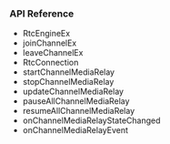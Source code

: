 <PlatformWrapper platform="android">


### API Reference
* <Link to= "{{global.API_REF_ANDROID_ROOT}}/class_irtcengineex.html">RtcEngineEx</Link>
* <Link to= "{{global.API_REF_ANDROID_ROOT}}/class_irtcengineex.html#api_irtcengineex_joinchannelex">joinChannelEx</Link>
* <Link to= "{{global.API_REF_ANDROID_ROOT}}/class_irtcengineex.html#api_irtcengineex_leavechannelex">leaveChannelEx</Link>
* <Link to= "{{global.API_REF_ANDROID_ROOT}}/rtc_api_data_type.html#class_rtcconnection">RtcConnection</Link>
* <Link to= "{{{global.API_REF_ANDROID_ROOT}}/class_irtcengine.html#api_startchannelmediarelay">startChannelMediaRelay</Link>
* <Link to= "{{global.API_REF_ANDROID_ROOT}}/class_irtcengine.html#api_stopchannelmediarelay">stopChannelMediaRelay</Link>
* <Link to= "{{global.API_REF_ANDROID_ROOT}}/class_irtcengine.html#api_updatechannelmediarelay">updateChannelMediaRelay</Link>
* <Link to= "{{global.API_REF_ANDROID_ROOT}}/class_irtcengine.html#api_pauseallchannelmediarelay">pauseAllChannelMediaRelay</Link>
* <Link to= "{{global.API_REF_ANDROID_ROOT}}/class_irtcengine.html#api_resumeallchannelmediarelay">resumeAllChannelMediaRelay</Link>
* <Link to= "{{global.API_REF_ANDROID_ROOT}}/class_irtcengineeventhandler.html#callback_onchannelmediarelaystatechanged">onChannelMediaRelayStateChanged</Link>
* <Link to= "{{global.API_REF_ANDROID_ROOT}}/class_irtcengineeventhandler.html#callback_onchannelmediarelayevent">onChannelMediaRelayEvent</Link>
</PlatformWrapper>
